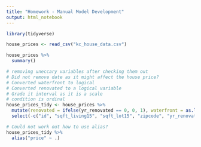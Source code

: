 ```yaml
---
title: "Homework - Manual Model Development"
output: html_notebook
---
```


```r
library(tidyverse)
```

```r
house_prices <- read_csv("kc_house_data.csv")
```

```r
house_prices %>% 
  summary()

```

```r
# removing uneccary variables after checking them out 
# Did not remove date as it might affect the house price? 
# Converted waterfront to logical
# Converted renovated to a logical variable
# Grade it interval as it is a scale
# condition is ordinal 
house_prices_tidy <- house_prices %>% 
  mutate(renovated = ifelse(yr_renovated == 0, 0, 1), waterfront = as.logical(waterfront)) %>% 
  select(-c("id", "sqft_living15", "sqft_lot15", "zipcode", "yr_renovated")) 

```

```r
# Could not work out how to use alias? 
house_prices_tidy %>% 
  alias("price" ~ .)
```


